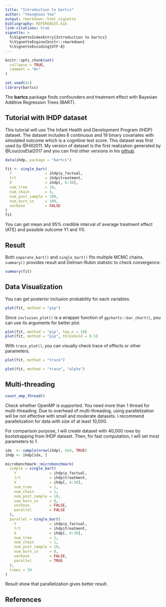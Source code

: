 ```yaml
---
title: "Introduction to bartcs"
author: "Yeonghoon Yoo"
output: rmarkdown::html_vignette
bibliography: REFERENCES.bib
link-citations: true
vignette: >
  %\VignetteIndexEntry{Introduction to bartcs}
  %\VignetteEngine{knitr::rmarkdown}
  %\VignetteEncoding{UTF-8}
---
```


```r
knitr::opts_chunk$set(
  collapse = TRUE,
  comment = "#>"
)
```

```r
set.seed(42)
library(bartcs)
```

The __bartcs__ package finds confounders and treatment effect with Bayesian Additive Regression Trees (BART).

## Tutorial with IHDP dataset

This tutorial will use The Infant Health and Development Program (IHDP) dataset. 
The dataset includes 6 continuous and 19 binary covariates with simulated outcome which is a cognitive test score. This dataset was first used by @Hill2011. My version of dataset is the first realization generated by @LouizosEtal2017 and you can find other versions in his [github](https://github.com/AMLab-Amsterdam/CEVAE).

```r
data(ihdp, package = "bartcs")

fit <- single_bart(
  Y               = ihdp$y_factual,
  trt             = ihdp$treatment,
  X               = ihdp[, 6:30],
  num_tree        = 10,
  num_chain       = 4,
  num_post_sample = 100,
  num_burn_in     = 100,
  verbose         = FALSE
)
fit
```

You can get mean and 95% credible interval of average treatment effect (ATE) and possible outcome Y1 and Y0.

## Result

Both `separate_bart()` and `single_bart()` fits multiple MCMC chains. 
`summary()` provides result and Gelman-Rubin statistic to check convergence. 

```r
summary(fit)
```

## Data Visualization

You can get posterior inclusion probability for each variables.

```r
plot(fit, method = "pip")
```

Since `inclusion_plot()` is a wrapper function of `ggcharts::bar_chart()`,  you can use its arguments for better plot. 

```r
plot(fit, method = "pip", top_n = 10)
plot(fit, method = "pip", threshold = 0.5)
```

With `trace_plot()`, you can visually check trace of effects or other parameters.

```r
plot(fit, method = "trace")
```

```r
plot(fit, method = "trace", "alpha")
```

## Multi-threading

```r
count_omp_thread()
```

Check whether OpenMP is supported. You need more than 1 thread for multi-threading. 
Due to overhead of multi-threading, using parallelization will be not effective with small and moderate datasets.
I recommend parallelization for data with size of at least 10,000.

For comparison purpose, I will create dataset with 40,000 rows by bootstrapping from IHDP dataset.
Then, for fast computation, I will set most parameters to 1.

```r
idx  <- sample(nrow(ihdp), 4e4, TRUE)
ihdp <- ihdp[idx, ]

microbenchmark::microbenchmark(
  simple = single_bart(
    Y               = ihdp$y_factual,
    trt             = ihdp$treatment,
    X               = ihdp[, 6:30],
    num_tree        = 1,
    num_chain       = 1,
    num_post_sample = 10,
    num_burn_in     = 0,
    verbose         = FALSE,
    parallel        = FALSE
  ),
  parallel = single_bart(
    Y               = ihdp$y_factual,
    trt             = ihdp$treatment,
    X               = ihdp[, 6:30],
    num_tree        = 1,
    num_chain       = 1,
    num_post_sample = 10,
    num_burn_in     = 0,
    verbose         = FALSE,
    parallel        = TRUE
  ),
  times = 50
)
```

Result show that parallelization gives better result.

## References



